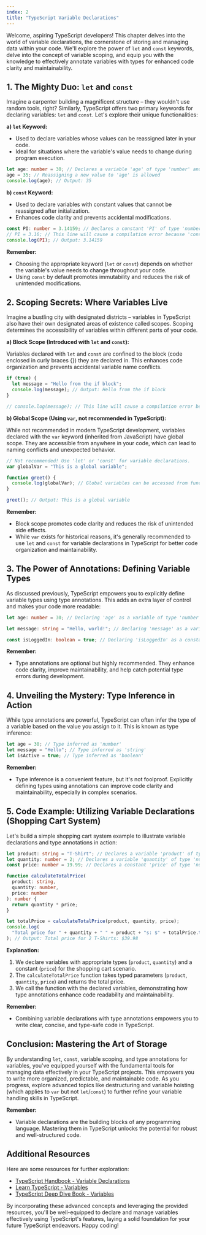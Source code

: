 ```yaml
---
index: 2
title: "TypeScript Variable Declarations"
---
```


Welcome, aspiring TypeScript developers! This chapter delves into the world of variable declarations, the cornerstone of storing and managing data within your code. We'll explore the power of `let` and `const` keywords, delve into the concept of variable scoping, and equip you with the knowledge to effectively annotate variables with types for enhanced code clarity and maintainability.

## 1. The Mighty Duo: `let` and `const`

Imagine a carpenter building a magnificent structure – they wouldn't use random tools, right? Similarly, TypeScript offers two primary keywords for declaring variables: `let` and `const`. Let's explore their unique functionalities:

**a) `let` Keyword:**

- Used to declare variables whose values can be reassigned later in your code.
- Ideal for situations where the variable's value needs to change during program execution.

```typescript
let age: number = 30; // Declares a variable 'age' of type 'number' and assigns the initial value 30
age = 35; // Reassigning a new value to 'age' is allowed
console.log(age); // Output: 35
```

**b) `const` Keyword:**

- Used to declare variables with constant values that cannot be reassigned after initialization.
- Enhances code clarity and prevents accidental modifications.

```typescript
const PI: number = 3.14159; // Declares a constant 'PI' of type 'number' with the value 3.14159
// PI = 3.16; // This line will cause a compilation error because 'const' variables cannot be reassigned
console.log(PI); // Output: 3.14159
```

**Remember:**

- Choosing the appropriate keyword (`let` or `const`) depends on whether the variable's value needs to change throughout your code.
- Using `const` by default promotes immutability and reduces the risk of unintended modifications.

## 2. Scoping Secrets: Where Variables Live

Imagine a bustling city with designated districts – variables in TypeScript also have their own designated areas of existence called scopes. Scoping determines the accessibility of variables within different parts of your code.

**a) Block Scope (Introduced with `let` and `const`):**

Variables declared with `let` and `const` are confined to the block (code enclosed in curly braces {}) they are declared in. This enhances code organization and prevents accidental variable name conflicts.

```typescript
if (true) {
  let message = "Hello from the if block";
  console.log(message); // Output: Hello from the if block
}

// console.log(message); // This line will cause a compilation error because 'message' is not accessible outside the if block
```

**b) Global Scope (Using `var`, not recommended in TypeScript):**

While not recommended in modern TypeScript development, variables declared with the `var` keyword (inherited from JavaScript) have global scope. They are accessible from anywhere in your code, which can lead to naming conflicts and unexpected behavior.

```typescript
// Not recommended! Use 'let' or 'const' for variable declarations.
var globalVar = "This is a global variable";

function greet() {
  console.log(globalVar); // Global variables can be accessed from functions
}

greet(); // Output: This is a global variable
```

**Remember:**

- Block scope promotes code clarity and reduces the risk of unintended side effects.
- While `var` exists for historical reasons, it's generally recommended to use `let` and `const` for variable declarations in TypeScript for better code organization and maintainability.

## 3. The Power of Annotations: Defining Variable Types

As discussed previously, TypeScript empowers you to explicitly define variable types using type annotations. This adds an extra layer of control and makes your code more readable:

```typescript
let age: number = 30; // Declaring 'age' as a variable of type 'number'

let message: string = "Hello, world!"; // Declaring 'message' as a variable of type 'string'

const isLoggedIn: boolean = true; // Declaring 'isLoggedIn' as a constant of type 'boolean'
```

**Remember:**

- Type annotations are optional but highly recommended. They enhance code clarity, improve maintainability, and help catch potential type errors during development.

## 4. Unveiling the Mystery: Type Inference in Action

While type annotations are powerful, TypeScript can often infer the type of a variable based on the value you assign to it. This is known as type inference:

```typescript
let age = 30; // Type inferred as 'number'
let message = "Hello"; // Type inferred as 'string'
let isActive = true; // Type inferred as 'boolean'
```

**Remember:**

- Type inference is a convenient feature, but it's not foolproof. Explicitly defining types using annotations can improve code clarity and maintainability, especially in complex scenarios.

## 5. Code Example: Utilizing Variable Declarations (Shopping Cart System)

Let's build a simple shopping cart system example to illustrate variable declarations and type annotations in action:

```typescript
let product: string = "T-Shirt"; // Declares a variable 'product' of type 'string' with initial value 'T-Shirt'
let quantity: number = 2; // Declares a variable 'quantity' of type 'number' with initial value 2
const price: number = 19.99; // Declares a constant 'price' of type 'number' with initial value 19.99 (cannot be reassigned)

function calculateTotalPrice(
  product: string,
  quantity: number,
  price: number
): number {
  return quantity * price;
}

let totalPrice = calculateTotalPrice(product, quantity, price);
console.log(
  "Total price for " + quantity + " " + product + "s: $" + totalPrice.toFixed(2)
); // Output: Total price for 2 T-Shirts: $39.98
```

**Explanation:**

1. We declare variables with appropriate types (`product`, `quantity`) and a constant (`price`) for the shopping cart scenario.
2. The `calculateTotalPrice` function takes typed parameters (`product`, `quantity`, `price`) and returns the total price.
3. We call the function with the declared variables, demonstrating how type annotations enhance code readability and maintainability.

**Remember:**

- Combining variable declarations with type annotations empowers you to write clear, concise, and type-safe code in TypeScript.

## Conclusion: Mastering the Art of Storage

By understanding `let`, `const`, variable scoping, and type annotations for variables, you've equipped yourself with the fundamental tools for managing data effectively in your TypeScript projects. This empowers you to write more organized, predictable, and maintainable code. As you progress, explore advanced topics like destructuring and variable hoisting (which applies to `var` but not `let`/`const`) to further refine your variable handling skills in TypeScript.

**Remember:**

- Variable declarations are the building blocks of any programming language. Mastering them in TypeScript unlocks the potential for robust and well-structured code.

## Additional Resources

Here are some resources for further exploration:

- [TypeScript Handbook - Variable Declarations](https://www.typescriptlang.org/docs/handbook/variable-declarations.html)
- [Learn TypeScript - Variables](https://www.freecodecamp.org/news/learn-typescript-beginners-guide/)
- [TypeScript Deep Dive Book - Variables](https://basarat.gitbook.io/typescript/)

By incorporating these advanced concepts and leveraging the provided resources, you'll be well-equipped to declare and manage variables effectively using TypeScript's features, laying a solid foundation for your future TypeScript endeavors. Happy coding!
